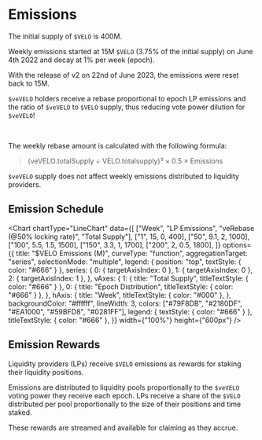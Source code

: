 
# Emissions

The initial supply of `$VELO` is 400M.

Weekly emissions started at 15M `$VELO` (3.75% of the initial supply)
on June 4th 2022 and decay at 1% per week (epoch).

With the release of v2 on 22nd of June 2023, the emissions were reset back to
15M.

`$veVELO` holders receive a rebase proportional to epoch LP emissions
and the ratio of `$veVELO` to `$VELO` supply, thus reducing vote power
dilution for `$veVELO`!

<br />

The weekly rebase amount is calculated with the following formula:

> (veVELO.totalSupply ÷ VELO.totalsupply)³ × 0.5 × Emissions

`$veVELO` supply does not affect weekly emissions distributed to liquidity
providers.

## Emission Schedule

<Chart
  chartType="LineChart"
  data={[
    ["Week", "LP Emissions", "veRebase (@50% locking rate)", "Total Supply"],
    ["1", 15, 0, 400],
    ["50", 9.1, 2, 1000],
    ["100", 5.5, 1.5, 1500],
    ["150", 3.3, 1, 1700],
    ["200", 2, 0.5, 1800],
  ]}
  options={{
    title: "$VELO Emissions (M)",
    curveType: "function",
    aggregationTarget: "series",
    selectionMode: "multiple",
    legend: { position: "top", textStyle: { color: "#666" } },
    series: {
      0: { targetAxisIndex: 0 },
      1: { targetAxisIndex: 0 },
      2: { targetAxisIndex: 1 },
    },
    vAxes: {
      1: { title: "Total Supply", titleTextStyle: { color: "#666" } },
      0: { title: "Epoch Distribution", titleTextStyle: { color: "#666" } },
    },
    hAxis: {
      title: "Week",
      titleTextStyle: { color: "#000" },
    },
    backgroundColor: "#ffffff",
    lineWidth: 3,
    colors: ["#79F8DB", "#2180DF", "#EA1000", "#59BFD8", "#0281FF"],
    legend: { textStyle: { color: "#666" } },
    titleTextStyle: { color: "#666" },
  }}
  width={"100%"}
  height={"600px"}
/>

## Emission Rewards

Liquidity providers (LPs) receive `$VELO` emissions as rewards for staking their liquidity positions.

Emissions are distributed to liquidity pools proportionally to the `$veVELO` voting power they receive each epoch. LPs receive a share of the `$VELO` distributed per pool proportionally to the size of their positions and time staked.

These rewards are streamed and available for claiming as they accrue.
